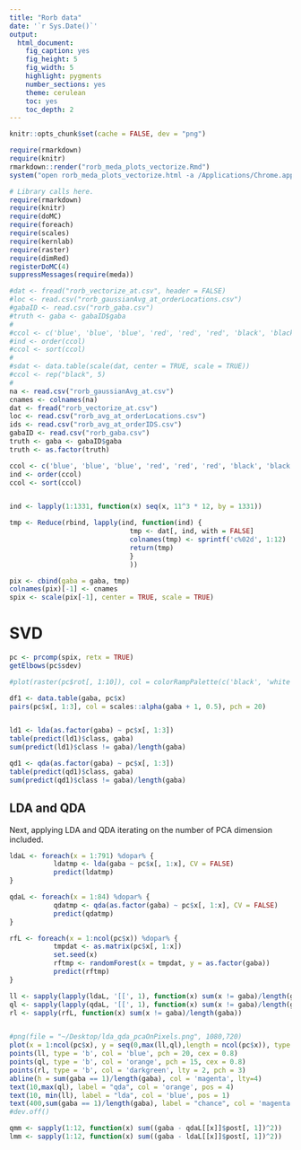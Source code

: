 ```yaml
---
title: "Rorb data"
date: '`r Sys.Date()`'
output:
  html_document:
    fig_caption: yes
    fig_height: 5
    fig_width: 5
    highlight: pygments
    number_sections: yes
    theme: cerulean
    toc: yes
    toc_depth: 2
---
```

```r
knitr::opts_chunk$set(cache = FALSE, dev = "png")
```

```r
require(rmarkdown)
require(knitr)
rmarkdown::render("rorb_meda_plots_vectorize.Rmd")
system("open rorb_meda_plots_vectorize.html -a /Applications/Chrome.app")
```

```r
# Library calls here.
require(rmarkdown)
require(knitr)
require(doMC)
require(foreach)
require(scales)
require(kernlab)
require(raster)
require(dimRed)
registerDoMC(4)
suppressMessages(require(meda))
```

```r
#dat <- fread("rorb_vectorize_at.csv", header = FALSE)
#loc <- read.csv("rorb_gaussianAvg_at_orderLocations.csv")
#gabaID <- read.csv("rorb_gaba.csv")
#truth <- gaba <- gabaID$gaba
#
#ccol <- c('blue', 'blue', 'blue', 'red', 'red', 'red', 'black', 'black', 'green', 'green', 'black', 'green')
#ind <- order(ccol)
#ccol <- sort(ccol)
#
#sdat <- data.table(scale(dat, center = TRUE, scale = TRUE))
#ccol <- rep("black", 5)
#
na <- read.csv("rorb_gaussianAvg_at.csv")
cnames <- colnames(na)
dat <- fread("rorb_vectorize_at.csv")
loc <- read.csv("rorb_avg_at_orderLocations.csv")
ids <- read.csv("rorb_avg_at_orderIDS.csv")
gabaID <- read.csv("rorb_gaba.csv")
truth <- gaba <- gabaID$gaba
truth <- as.factor(truth)

ccol <- c('blue', 'blue', 'blue', 'red', 'red', 'red', 'black', 'black', 'green', 'green', 'black', 'green')
ind <- order(ccol)
ccol <- sort(ccol)


ind <- lapply(1:1331, function(x) seq(x, 11^3 * 12, by = 1331))

tmp <- Reduce(rbind, lapply(ind, function(ind) {
                              tmp <- dat[, ind, with = FALSE]
                              colnames(tmp) <- sprintf('c%02d', 1:12)
                              return(tmp)
                              }
                              ))

pix <- cbind(gaba = gaba, tmp)
colnames(pix)[-1] <- cnames
spix <- scale(pix[-1], center = TRUE, scale = TRUE)
```


# SVD

```r
pc <- prcomp(spix, retx = TRUE)
getElbows(pc$sdev)

#plot(raster(pc$rot[, 1:10]), col = colorRampPalette(c('black', 'white', 'red'))(255))

df1 <- data.table(gaba, pc$x)
pairs(pc$x[, 1:3], col = scales::alpha(gaba + 1, 0.5), pch = 20)


ld1 <- lda(as.factor(gaba) ~ pc$x[, 1:3])
table(predict(ld1)$class, gaba)
sum(predict(ld1)$class != gaba)/length(gaba)

qd1 <- qda(as.factor(gaba) ~ pc$x[, 1:3])
table(predict(qd1)$class, gaba)
sum(predict(qd1)$class != gaba)/length(gaba)
```

## LDA and QDA

Next, applying LDA and QDA iterating on the number of PCA dimension
included. 
```r
ldaL <- foreach(x = 1:791) %dopar% {
           ldatmp <- lda(gaba ~ pc$x[, 1:x], CV = FALSE)
           predict(ldatmp)
}

qdaL <- foreach(x = 1:84) %dopar% {
           qdatmp <- qda(as.factor(gaba) ~ pc$x[, 1:x], CV = FALSE)
           predict(qdatmp)
}

rfL <- foreach(x = 1:ncol(pc$x)) %dopar% {
           tmpdat <- as.matrix(pc$x[, 1:x])
           set.seed(x)
           rftmp <- randomForest(x = tmpdat, y = as.factor(gaba))
           predict(rftmp)
}

ll <- sapply(lapply(ldaL, '[[', 1), function(x) sum(x != gaba)/length(gaba))
ql <- sapply(lapply(qdaL, '[[', 1), function(x) sum(x != gaba)/length(gaba))
rl <- sapply(rfL, function(x) sum(x != gaba)/length(gaba))


#png(file = "~/Desktop/lda_qda_pcaOnPixels.png", 1080,720)
plot(x = 1:ncol(pc$x), y = seq(0,max(ll,ql),length = ncol(pc$x)), type = 'n', xlab = expression(hat(d)), ylab = "L")
points(ll, type = 'b', col = 'blue', pch = 20, cex = 0.8)
points(ql, type = 'b', col = 'orange', pch = 15, cex = 0.8)
points(rl, type = 'b', col = 'darkgreen', lty = 2, pch = 3)
abline(h = sum(gaba == 1)/length(gaba), col = 'magenta', lty=4)
text(10,max(ql), label = "qda", col = 'orange', pos = 4)
text(10, min(ll), label = "lda", col = 'blue', pos = 1)
text(400,sum(gaba == 1)/length(gaba), label = "chance", col = 'magenta', pos = 1)
#dev.off()

qmm <- sapply(1:12, function(x) sum((gaba - qdaL[[x]]$post[, 1])^2))
lmm <- sapply(1:12, function(x) sum((gaba - ldaL[[x]]$post[, 1])^2))
```



